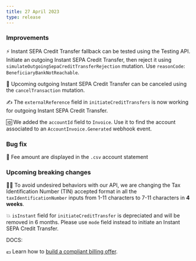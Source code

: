 ```yaml
---
title: 27 April 2023
type: release
---
```


### Improvements

⚡ Instant SEPA Credit Transfer fallback can be tested using the Testing API.
Initiate an outgoing Instant SEPA Credit Transfer, then reject it using `simulateOutgoingSepaCreditTransferRejection` mutation.
Use `reasonCode`: `BeneficiaryBankNotReachable`.

🫢 Upcoming outgoing Instant SEPA Credit Transfer can be canceled using the `cancelTransaction` mutation.

✍️ The `externalReference` field in `initiateCreditTransfers` is now working for outgoing Instant SEPA Credit Transfer.

🆔 We added the `accountId` field to `Invoice`. Use it to find the account associated to an `AccountInvoice.Generated` webhook event.

### Bug fix

📄 Fee amount are displayed in the `.csv` account statement

### Upcoming breaking changes

👮‍♀️ To avoid undesired behaviors with our API, we are changing the Tax Identification Number (TIN) accepted format in all the `taxIdentificationNumber` inputs from 1-11 characters to 7-11 characters in **4 weeks**.

💥 `isInstant` field for `initiateCreditTransfer` is depreciated and will be removed in 6 months.
Please use `mode` field instead to initiate an Instant SEPA Credit Transfer.

DOCS:

💶 Learn how to [build a compliant billing offer](/topics/accounts/billing/guide-compliant-billing).
